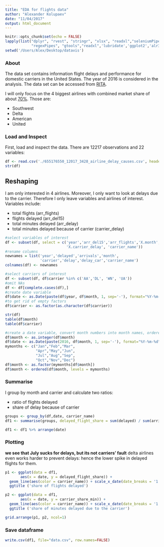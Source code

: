 ```yaml
---
title: "EDA for flights data"
author: "Alexander Kolupaev"
date: "11/04/2017"
output: html_document
---
```

```r
knitr::opts_chunk$set(echo = FALSE)
lapply(list("dplyr", "rvest", "stringr", "xlsx", "readxl","seleniumPipes",
            "regexPipes", "gtools","readxl",'lubridate','ggplot2','alr3','gridExtra'), require, c = 1)
setwd('/Users/Alex/Desktop/datavis')
```

### About
The data set contains information flight delays and performance for domestic carriers in the United States. The year of 2016 is considered in the analysis. The data set can be accessed from [RITA](https://www.transtats.bts.gov/OT_Delay/OT_DelayCause1.asp).

I will only focus on the 4 biggest airlines with combined market share of about [70%](https://www.statista.com/statistics/250577/domestic-market-share-of-leading-us-airlines/). Those are:

* Southwest
* Delta
* American
* United


### Load and Inspect
First, load and inspect the data. There are 12217 observations and 22 variables:
```r
df <- read.csv('./655176550_12017_3428_airline_delay_causes.csv', header = TRUE)
str(df)
```

## Reshaping

I am only interested in 4 airlines. Moreover, I only want to look at delays due
to the carrier. Therefore I only leave variables and airlines of interest.
Variables include:

* total flights (arr_flights)
* flights delayed (arr_del15)
* total minutes delayed (arr_delay)
* total minutes delayed because of carrier (carrier_delay)

```r
#select variables of interest
df <- subset(df, select = c('year','arr_del15','arr_flights','X.month','carrier','X.arr_delay',
                            'X.carrier_delay', 'carrier_name'))
#rename columns
newnames = list('year','delayed','arrivals','month',
                'carrier','delay','delay_car','carrier_name')
colnames(df) <- newnames

#select carriers of interest
df <- subset(df, df$carrier %in% c('AA','DL', 'WN', 'UA'))
#omit NAs
df <- df[complete.cases(df),]
#create date variable
df$date <- as.Date(paste(df$year, df$month, 1, sep='-'), format="%Y-%m-%d")
#to get rid of empty factors
df$carrier <- as.factor(as.character(df$carrier))

str(df)
table(df$month)
table(df$carrier)

#create a date variable, convert month numbers into month names, ordered.
df$month <- as.integer(df$month)
df$date <- as.Date(paste(2016, df$month, 1, sep='-'), format="%Y-%m-%d")
mymonths <- c("Jan","Feb","Mar",
              "Apr","May","Jun",
              "Jul","Aug","Sep",
              "Oct","Nov","Dec")
df$month <- as.factor(mymonths[df$month])
df$month <- ordered(df$month, levels = mymonths)
```

### Summarise
I group by month and carrier and calculate two ratios:

* ratio of flights delayed
* share of delay because of carrier 

```r

groups <- group_by(df,date, carrier_name)
df1 <- summarise(groups, delayed_flight_share = sum(delayed) / sum(arrivals), carrier_share_min = sum(delay_car) / sum(delay)) %>% ungroup()

df1 <- df1 %>% arrange(date)


```

### Plotting
**we see that July sucks for delays, but its not carriers' fault**
delta airlines even works harder to prevent delays: hence the lower 
spike in delayed flights for them.

```r
p1 <- ggplot(data = df1,
       aes(x = date, y = delayed_flight_share)) +
  geom_line(aes(color = carrier_name)) + scale_x_date(date_breaks = '1 month', date_labels = mymonths)+
  ggtitle ('share of flights delayed')

p2 <- ggplot(data = df1,
       aes(x = date, y = carrier_share_min)) +
  geom_line(aes(color = carrier_name)) + scale_x_date(date_breaks = '1 month', date_labels = mymonths)+
  ggtitle ('share of minutes delayed due to the carrier')

grid.arrange(p1, p2, ncol=1)
```
### Save dataframe
```r
write.csv(df1, file="data.csv", row.names=FALSE)
```

